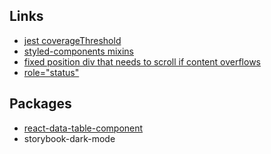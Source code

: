 
<Meta title="Resources" />

## Links

- [jest coverageThreshold](https://jestjs.io/docs/configuration#coveragethreshold-object)
- [styled-components mixins](https://maddev.netlify.app/development/styled_components_mixins/)
- [fixed position div that needs to scroll if content overflows](https://stackoverflow.com/questions/16094785/have-a-fixed-position-div-that-needs-to-scroll-if-content-overflows)
- [role="status"](https://stackoverflow.com/questions/48894010/accessibility-regarding-role-status)

## Packages

- [react-data-table-component](https://github.com/jbetancur/react-data-table-component)
- storybook-dark-mode

